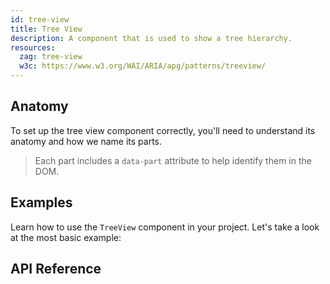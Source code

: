 ```yaml
---
id: tree-view
title: Tree View
description: A component that is used to show a tree hierarchy.
resources:
  zag: tree-view
  w3c: https://www.w3.org/WAI/ARIA/apg/patterns/treeview/
---
```



<ComponentPreview />

## Anatomy

To set up the tree view component correctly, you'll need to understand its
anatomy and how we name its parts.

> Each part includes a `data-part` attribute to help identify them in the DOM.

<Anatomy id="tree-view" />

## Examples

Learn how to use the `TreeView` component in your project. Let's take a look at
the most basic example:

<Story id="Basic" />

## API Reference

<ComponentTypes />
